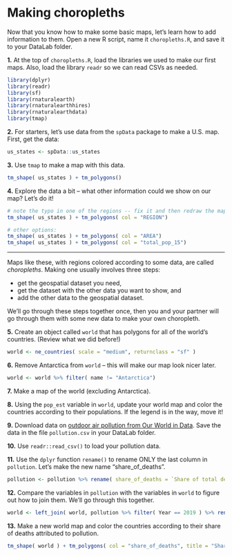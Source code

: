 # Making choropleths

Now that you know how to make some basic maps, let's learn how to add information to them. Open a new R script, name it `choropleths.R`, and save it to your DataLab folder.

**1.** At the top of `choropleths.R`, load the libraries we used to make our first maps. Also, load the library `readr` so we can read CSVs as needed.

```r
library(dplyr)
library(readr)
library(sf)
library(rnaturalearth)
library(rnaturalearthhires)
library(rnaturalearthdata)
library(tmap)
```

**2.** For starters, let's use data from the `spData` package to make a U.S. map. First, get the data:

```r
us_states <- spData::us_states
```

**3.** Use `tmap` to make a map with this data. 

```r
tm_shape( us_states ) + tm_polygons()
```

**4.** Explore the data a bit -- what other information could we show on our map? Let's do it!

```r

# note the typo in one of the regions -- fix it and then redraw the map!
tm_shape( us_states ) + tm_polygons( col = "REGION")

# other options:
tm_shape( us_states ) + tm_polygons( col = "AREA")
tm_shape( us_states ) + tm_polygons( col = "total_pop_15")

```

***

Maps like these, with regions colored according to some data, are called _choropleths_. Making one usually involves three steps: 

- get the geospatial dataset you need,
- get the dataset with the other data you want to show, and
- add the other data to the geospatial dataset. 

We'll go through these steps together once, then you and your partner will go through them with some new data to make your own choropleth.

**5.** Create an object called `world` that has polygons for all of the world's countries. (Review what we did before!)

```r
world <- ne_countries( scale = "medium", returnclass = "sf" )
```

**6.** Remove Antarctica from `world` -- this will make our map look nicer later.

```r
world <- world %>% filter( name != "Antarctica")
```

**7.** Make a map of the world (excluding Antarctica).

**8.** Using the `pop_est` variable in `world`, update your world map and color the countries according to their populations. If the legend is in the way, move it!

**9.** Download data on [outdoor air pollution from Our World in Data](https://ourworldindata.org/outdoor-air-pollution). Save the data in the file `pollution.csv` in your DataLab folder.

**10.** Use `readr::read_csv()` to load your pollution data.


**11.** Use the `dplyr` function `rename()` to rename ONLY the last column in `pollution`. Let's make the new name "share_of_deaths".

```r
pollution <- pollution %>% rename( share_of_deaths = `Share of total deaths that are from all causes attributed to ambient particulate matter pollution, in both sexes aged age-standardized`)
```

**12.** Compare the variables in `pollution` with the variables in `world` to figure out how to join them. We'll go through this together.

```r
world <- left_join( world, pollution %>% filter( Year == 2019 ) %>% rename( iso_a3_eh = Code, ), by = "iso_a3_eh")
```

**13.** Make a new world map and color the countries according to their share of deaths attributed to pollution.

```r
tm_shape( world ) + tm_polygons( col = "share_of_deaths", title = "Share of deaths due to pollution", id = "name" ) + tm_layout( legend.position = c("left", "bottom") )
```

